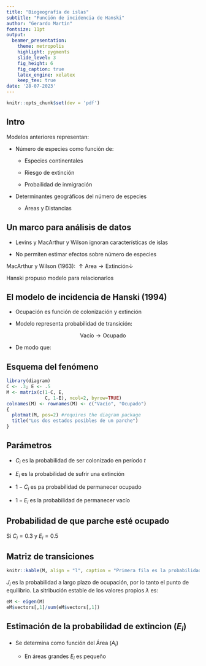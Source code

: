 ```yaml
---
title: "Biogeografía de islas" 
subtitle: "Función de incidencia de Hanski"
author: "Gerardo Martín"
fontsize: 11pt
output: 
  beamer_presentation:
    theme: metropolis
    highlight: pygments
    slide_level: 3
    fig_height: 6
    fig_caption: true
    latex_engine: xelatex
    keep_tex: true
date: '28-07-2023'
---
```


```r
knitr::opts_chunk$set(dev = 'pdf')
```

## Intro

Modelos anteriores representan:

  - Número de especies como función de:
  
      - Especies continentales
      
      - Riesgo de extinción
      
      - Probailidad de inmigración
      
  - Determinantes geográficos del número de especies
  
      - Áreas y Distancias
      
## Un marco para análisis de datos

- Levins y MacArthur y Wilson ignoran características de islas

- No permiten estimar efectos sobre número de especies 

MacArthur y Wilson (1963): $\uparrow \mathrm{Area} \rightarrow \mathrm{Extinción} \downarrow$ 

Hanski propuso modelo para relacionarlos

## El modelo de incidencia de Hanski (1994)

- Ocupación es función de colonización y extinción

- Modelo representa probabilidad de transición:

$$\mathrm{Vacío} \rightarrow \mathrm{Ocupado}$$

- De modo que:

\begin{align}
\mathrm{Estado}_t &= \mathrm{Vacío} \\
\mathrm{Estado}_{t+1} &= \mathrm{Ocupado}
\end{align}

## Esquema del fenómeno

```r
library(diagram)
C <- .3; E <- .5
M <- matrix(c(1-C, E,
              C, 1-E), ncol=2, byrow=TRUE)
colnames(M) <- rownames(M) <- c("Vacío", "Ocupado")
{
  plotmat(M, pos=2) #requires the diagram package
  title("Los dos estados posibles de un parche")
}
```

## Parámetros

- $C_i$ es la probabilidad de ser colonizado en período $t$

- $E_i$ es la probabilidad de sufrir una extinción

- $1-C_i$ es pa probabilidad de permanecer ocupado

- $1 - E_i$ es la probabilidad de permanecer vacío

## Probabilidad de que parche esté ocupado

\begin{equation}
J_i = \frac{C_i}{C_i + E_i}
\end{equation}

Si $C_i = 0.3$ y $E_i = 0.5$

\begin{equation}
J_i = \frac{0.3}{0.3 + 0.5} = 0.375
\end{equation}

## Matriz de transiciones

```r
knitr::kable(M, align = "l", caption = "Primera fila es la probabilidad asociada a *t*. Segunda fila a *t+1*.")
```

$J_i$ es la probabilidad a largo plazo de ocupación, por lo tanto el punto de equilibrio. La sitribución estable de los valores propios $\lambda$ es:

```r
eM <- eigen(M)
eM$vectors[,1]/sum(eM$vectors[,1])
```

## Estimación de la probabilidad de extincion ($E_i$)

- Se determina como función del Área ($A_i$)

    - En áreas grandes $E_i$ es pequeño
\begin{equation}
x = 1
\end{equation}
